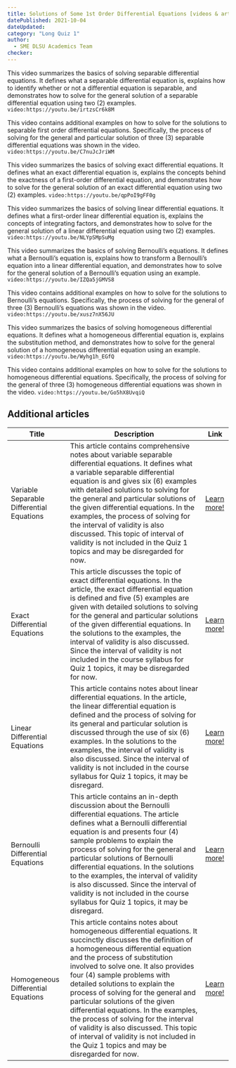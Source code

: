 ```yaml
---
title: Solutions of Some 1st Order Differential Equations [videos & articles]
datePublished: 2021-10-04
dateUpdated: 
category: "Long Quiz 1"
author: 
  - SME DLSU Academics Team
checker: 
---
```



This video summarizes the basics of solving separable differential equations. It defines what a separable differential equation is, explains how to identify whether or not a differential equation is separable, and demonstrates how to solve for the general solution of a separable differential equation using two (2) examples.
`video:https://youtu.be/irtzsCr6k8M`

This video contains additional examples on how to solve for the solutions to separable first order differential equations. Specifically, the process of solving for the general and particular solution of three (3) separable differential equations was shown in the video. 
`video:https://youtu.be/C7nuJcJriWM`

This video summarizes the basics of solving exact differential equations. It defines what an exact differential equation is, explains the concepts behind the exactness of a first-order differential equation, and demonstrates how to solve for the general solution of an exact differential equation using two (2) examples. 
`video:https://youtu.be/qpPoI9gFF0g`

This video summarizes the basics of solving linear differential equations. It defines what a first-order linear differential equation is, explains the concepts of integrating factors, and demonstrates how to solve for the general solution of a linear differential equation using two (2) examples. 
`video:https://youtu.be/NLYpSMpSuMg`

This video summarizes the basics of solving Bernoulli’s equations. It defines what a Bernoulli’s equation is, explains how to transform a Bernoulli’s equation into a linear differential equation, and demonstrates how to solve for the general solution of a Bernoulli’s equation using an example. 
`video:https://youtu.be/IZQa5jGMVS8`

This video contains additional examples on how to solve for the solutions to Bernoulli’s equations. Specifically, the process of solving for the general of three (3) Bernoulli’s equations was shown in the video. 
`video:https://youtu.be/xusz7nX56JU`

This video summarizes the basics of solving homogeneous differential equations. It defines what a homogeneous differential equation is, explains the substitution method, and demonstrates how to solve for the general solution of a homogeneous differential equation using an example.
`video:https://youtu.be/Wyhg1h_EGfQ`

This video contains additional examples on how to solve for the solutions to homogeneous differential equations. Specifically, the process of solving for the general of three (3) homogeneous differential equations was shown in the video. 
`video:https://youtu.be/Go5hX8UvqiQ`


## Additional articles
| Title | Description | Link |
| --- | --- | --- |
| Variable Separable Differential Equations  | This article contains comprehensive notes about variable separable differential equations. It defines what a variable separable differential equation is and gives six (6) examples with detailed solutions to solving for the general and particular solutions of the given differential equations. In the examples, the process of solving for the interval of validity is also discussed. This topic of interval of validity is not included in the Quiz 1 topics and may be disregarded for now. | [Learn more!](https://tutorial.math.lamar.edu/classes/de/separable.aspx) |
| Exact Differential Equations | This article discusses the topic of exact differential equations. In the article, the exact differential equation is defined and five (5) examples are given with detailed solutions to solving for the general and particular solutions of the given differential equations. In the solutions to the examples, the interval of validity is also discussed. Since the interval of validity is not included in the course syllabus for Quiz 1 topics, it may be disregarded for now.  | [Learn more!](https://tutorial.math.lamar.edu/Classes/DE/Exact.aspx) |
| Linear Differential Equations | This article contains notes about linear differential equations. In the article, the linear differential equation is defined and the process of solving for its general and particular solution is discussed through the use of six (6) examples.  In the solutions to the examples, the interval of validity is also discussed. Since the interval of validity is not included in the course syllabus for Quiz 1 topics, it may be disregard. | [Learn more!](https://tutorial.math.lamar.edu/Classes/DE/Linear.aspx)
| Bernoulli Differential Equations | This article contains an in-depth discussion about the Bernoulli differential equations. The article defines what a Bernoulli differential equation is and presents four (4) sample problems to explain the process of solving for the general and particular solutions of Bernoulli differential equations. In the solutions to the examples, the interval of validity is also discussed. Since the interval of validity is not included in the course syllabus for Quiz 1 topics, it may be disregard. | [Learn more!](https://tutorial.math.lamar.edu/Classes/DE/Bernoulli.aspx)
| Homogeneous Differential Equations | This article contains notes about homogeneous differential equations. It succinctly discusses the definition of a homogeneous differential equation and the process of substitution involved to solve one. It also provides four (4) sample problems with detailed solutions to explain the process of solving for the general and particular solutions of the given differential equations. In the examples, the process of solving for the interval of validity is also discussed. This topic of interval of validity is not included in the Quiz 1 topics and may be disregarded for now.  | [Learn more!](https://tutorial.math.lamar.edu/Classes/DE/Substitutions.aspx)